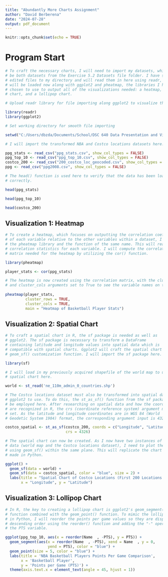 ---
title: "Abundantly More Charts Assignment"
author: "David Berberena"
date: "2024-07-28"
output: pdf_document
---

```{r setup, include=FALSE}
knitr::opts_chunk$set(echo = TRUE)
```

# Program Start

```{r}
# To craft the necessary charts, I will need to import my datasets, which will 
# be both datasets from the Exercise 5.2 Datasets file folder. I have saved the 
# edited files to my directory and will read them in here using readr, which 
# will be loaded now along with ggplot2 and pheatmap, the libraries I have 
# chosen to use to output all of the visualizations needed: a heatmap, a spatial
# chart, and a lollipop chart.

# Upload readr library for file importing along ggplot2 to visualize the charts

library(readr)
library(ggplot2)

# Set working directory for smooth file importing

setwd("C:/Users/dbzda/Documents/School/DSC 640 Data Presentation and Visualization")

# I will import the transformed NBA and Costco locations datasets here.

ppg_stats <- read_csv("ppg_stats.csv", show_col_types = FALSE)
ppg_top_10 <- read_csv("ppg_top_10.csv", show_col_types = FALSE)
costco_200 <- read_csv("200_costco_loc_geocoded.csv", show_col_types = FALSE)
ppg <- read_csv("ppg2008.csv", show_col_types = FALSE)

# The head() function is used here to verify that the data has been loaded in
# correctly.

head(ppg_stats)
```
```{r}
head(ppg_top_10)
```
```{r}
head(costco_200)
```
## Visualization 1: Heatmap

```{r warning=FALSE}
# To create a heatmap, which focuses on outputting the correlation coefficients 
# of each variable relative to the other variables within a dataset, I will use 
# the pheatmap library and the function of the same name. This will realize the
# correlation statistics for each variable. I will compute the correlation 
# matrix needed for the heatmap by utilizing the cor() function. 

library(pheatmap)

player_stats <- cor(ppg_stats)

# The heatmap is now created using the correlation matrix, with the cluster_rows
# and cluster_cols arguments set to True to see the variable names on the chart.
    
pheatmap(player_stats, 
         cluster_rows = TRUE, 
         cluster_cols = TRUE, 
         main = "Heatmap of Basketball Player Stats")
```

## Visualization 2: Spatial Chart

```{r message=FALSE}
# To craft a spatial chart in R, the sf package is needed as well as
# ggplot2. The sf package is necessary to transform a DataFrame 
# containing latitude and longitude values into spatial data which is 
# compatible with spatial charts. Ggplot2 will craft the spatial chart using the
# geom_sf() customization function. I will import the sf package here.

library(sf)

# I will load in my previously acquired shapefile of the world map to use in the
# spatial chart here. 

world <- st_read('ne_110m_admin_0_countries.shp')

# The Costco locations dataset must also be transformed into spatial data for 
# ggplot2 to use. To do this, the st_as_sf() function from the sf package will 
# be employed here. After researching on spatial data and how the coordinates 
# are recognized in R, the crs (coordinate reference system) argument must be
# set. As the latitude and longitude coordinates are in WGS 84 (World 
# Geodetic System 1984) format, the corresponding argument input is 4326. 

costco_spatial <- st_as_sf(costco_200, coords = c("Longitude", "Latitude"), 
                           crs = 4326)

# The spatial chart can now be created. As I now have two instances of spatial 
# data (world map and the Costco locations dataset), I need to plot them both 
# using geom_sf() within the same plane. This will replicate the chart that was 
# made in Python.

ggplot() +
  geom_sf(data = world) +
  geom_sf(data = costco_spatial, color = "blue", size = 2) +
  labs(title = "Spatial Chart of Costco Locations (First 200 Locations Listed)",
       x = "Longitude", y = "Latitude")
```

## Visualization 3: Lollipop Chart

```{r}
# In R, the key to creating a lollipop chart is ggplot2's geom_segment() 
# function combined with the geom_point() function. To mimic the lollipop chart 
# in Python, I will reorder the points per game values so they are displayed in
# descending order using the reorder() function and adding the "-" operator to
# the PTS variable.

ggplot(ppg_top_10, aes(x = reorder(Name  , -PTS), y = PTS)) +
  geom_segment(aes(x = reorder(Name  , -PTS), xend = Name  , y = 0, 
                   yend = PTS), color = "blue") +
  geom_point(size = 5, color = "blue") +
  labs(title = 'NBA Basketball Players Points Per Game Comparison',
       x = 'Basketball Player',
       y = 'Points per Game (PTS)') +
  theme(axis.text.x = element_text(angle = 45, hjust = 1))
```

